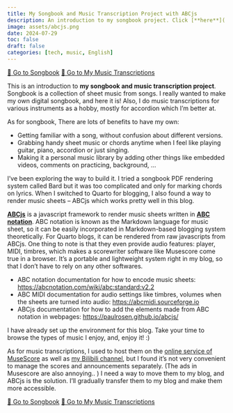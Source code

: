 ```yaml
---
title: My Songbook and Music Transcription Project with ABCjs
description: An introduction to my songbook project. Click [**here**](../topics/songbook/index.qmd) for the songbook!
image: assets/abcjs.png
date: 2024-07-29
toc: false
draft: false
categories: [tech, music, English]
---
```


::: { .text-center}
[📒 Go to Songbook](../topics/songbook/index.qmd){ .btn .btn-success .btn-lg role="button"}
[📒 Go to My Music Transcriptions](../topics/music-transcriptions/index.qmd){ .btn .btn-success .btn-lg role="button"}
:::


This is an introduction to **my songbook and music transcription project**. Songbook is a collection of sheet music from songs. I really wanted to make my own digital songbook, and here it is! Also, I do music transcriptions for various instruments as a hobby, mostly for accordion which I'm better at. 

As for songbook, There are lots of benefits to have my own:

- Getting familiar with a song, without confusion about different versions.
- Grabbing handy sheet music or chords anytime when I feel like playing guitar, piano, accordion or just singing.
- Making it a personal music library by adding other things like embedded videos, comments on  practicing, background, ...

I've been exploring the way to build it. I tried a songbook PDF rendering system called Bard but it was too complicated and only for marking chords on lyrics. When I switched to Quarto for blogging, I also found a way to render music sheets -- ABCjs which works pretty well in this blog.

[**ABCjs**](https://www.abcjs.net) is a javascript framework to render music sheets written in [**ABC notation**](https://abcnotation.com). ABC notation is known as the Markdown language for music sheet, so it can be easily incorporated in Markdown-based blogging system theoretically. For Quarto blogs, it can be rendered from raw javascripts from ABCjs. One thing to note is that they even provide audio features: player, MIDI, timbres, which makes a scorewriter software like Musescore come true in a browser. It's a portable and lightweight system right in my blog, so that I don't have to rely on any other softwares.

- ABC notation documentation for how to encode music sheets: <https://abcnotation.com/wiki/abc:standard:v2.2>
- ABC MIDI documentation for audio settings like timbres, volumes when the sheets are turned into audio: <https://abcmidi.sourceforge.io>
- ABCjs documentation for how to add the elements made from ABC  notation in webpages: <https://paulrosen.github.io/abcjs/>

I have already set up the environment for this blog. Take your time to browse the types of music I enjoy, and, enjoy it! :)

As for music transcriptions, I used to host them on the [online service of MuseScore](https://musescore.com/user/33553780) as well as [my Bilibili channel](https://space.bilibili.com/88684674), but I found it's not very convenient to manage the scores and announcements separately. (The ads in Musescore are also annoying.. ) I need a way to move them to my blog, and ABCjs is the solution. I'll gradually transfer them to my blog and make them more accessible.



::: { .text-center}
[📒 Go to Songbook](../topics/songbook/index.qmd){ .btn .btn-success .btn-lg role="button"}
[📒 Go to My Music Transcriptions](../topics/music-transcriptions/index.qmd){ .btn .btn-success .btn-lg role="button"}
:::
